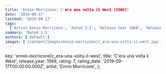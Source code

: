 ```yaml
---
title: 'Ennio Morricone: C'era una volta il West (1968)'
date: '2019-09-17'
lastmod: '2019-09-17'
tags:
  ['Artist Ennio Morricone', 'Rated 3.5', 'Release Year 1968', 'Release Decade 1960']
summary: 'Rated 3.5'
authors: ['default']
images: ['/content/images/ennio-morricone|c_era-una-volta-il-west.jpg']
---
```


  key: 'ennio-morricone|c_era-una-volta-il-west',
  title: 'C'era una volta il West',
  release_year: 1968,
  rating: 7,
  rating_date: '2019-09-17T00:00:00.000Z',
  artist: 'Ennio Morricone',
};

<MusicRating data={data} />
